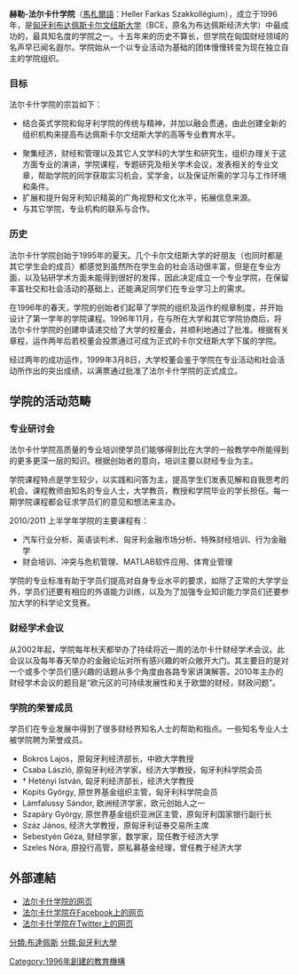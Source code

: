 '''赫勒-法尔卡什学院'''（[[馬札爾語|馬札爾語]]：Heller Farkas Szakkollégium），成立于1996年，是[[匈牙利|匈牙利]][[布达佩斯卡尔文纽斯大学|布达佩斯卡尔文纽斯大学]]（BCE，原名为布达佩斯经济大学）中最成功的，最具知名度的学院之一。十五年来的历史不算长，但学院在匈国财经领域的名声早已闻名遐尔。学院始从一个以专业活动为基础的团体慢慢转变为现在独立自主的学院组织。

===目标===
法尔卡什学院的宗旨如下：

*结合英式学院和匈牙利学院的传统与精神，并加以融会贯通，由此创建全新的组织机构来提高布达佩斯卡尔文纽斯大学的高等专业教育水平。

*聚集经济，财经和管理以及其它人文学科的大学生和研究生，组织办理关于这方面专业的演讲，学院课程，专题研究及相关学术会议，发表相关的专业文章，帮助学院的同学获取实习机会，奖学金，以及保证所需的学习与工作环境和条件。
*扩展和提升匈牙利知识精英的广角视野和文化水平，拓展信息来源。
*与其它学院，专业机构的联系与合作。

===历史===
法尔卡什学院创始于1995年的夏天。几个卡尔文纽斯大学的好朋友（也同时都是其它学生会的成员）都感觉到虽然所在学生会的社会活动很丰富，但是在专业方面，以及钻研学术方面未能得到很好的发挥，因此决定成立一个专业学院，在保留丰富社交和社会活动的基础上，还能满足同学们在专业学习上的需求。

在1996年的春天，学院的创始者们起草了学院的组织及运作的规章制度，并开始设计了第一学年的学院课程。1996年11月，在与所在大学和其它学院协商后，将法尔卡什学院的创建申请递交给了大学的校董会，并顺利地通过了批准。根据有关章程，运作两年后若校董会投票通过可成为正式的卡尔文纽斯大学下属的学院。

经过两年的成功运作，1999年3月8日，大学校董会鉴于学院在专业活动和社会活动所作出的突出成绩，以满票通过批准了法尔卡什学院的正式成立。

==学院的活动范畴==
===专业研讨会===
法尔卡什学院高质量的专业培训使学员们能够得到比在大学的一般教学中所能得到的更多更深一层的知识。根据创始者的意向，培训主要以财经专业为主。

学院课程特点是学生较少，以实践和问答为主，提高学生们发表见解和自我思考的机会。课程教师由知名的专业人士，大学教员，教授和学院毕业的学长担任。每一期学院课程都会征求学员们的意见和想法来主办。

2010/2011 上半学年学院的主要课程有：
* 汽车行业分析、英语谈判术、匈牙利金融市场分析、特殊财经培训、行为金融学
* 财会培训、冲突与危机管理、MATLAB软件应用、体育业管理

学院的专业标准有助于学员们提高对自身专业水平的要求，如除了正常的大学学业外，学员们还要有相应的外语能力训练，以及为了加强专业知识能力学员们还要参加大学的科学论文竞赛。

===财经学术会议===
从2002年起，学院每年秋天都举办了持续将近一周的法尔卡什财经学术会议。此会议以及每年春天举办的金融论坛对所有感兴趣的听众敞开大门。其主要目的是对一个或多个学员们感兴趣的话题从多个角度由各路专家讲演解答。2010年主办的财经学术会议的题目是“欧元区的可持续发展性和关于欧盟的财经，财政问题”。

===学院的荣誉成员===
学员们在专业发展中得到了很多财经界知名人士的帮助和指点。一些知名专业人士被学院聘为荣誉成员。

*Bokros Lajos，原匈牙利经济部长，中欧大学教授
*Csaba László, 原匈牙利经济学家，经济大学教授，匈牙利科学院会员
*† Hetényi István, 匈牙利经济部长，经济大学教授
*Kopits György, 原世界基金组织主管，匈牙利科学院会员
*Lámfalussy Sándor, 欧洲经济学家，欧元创始人之一
*Szapáry György, 原世界基金组织亚洲区主管，原匈牙利国家银行副行长
*Száz János, 经济大学教授，原匈牙利证券交易所主席
*Sebestyén Géza, 财经学家，数学家，现任教于经济大学
*Szeles Nóra, 原投行高管，原私募基金经理，曾任教于经济大学

==外部連結==
*[http://hfsz.bkae.hu/ 法尔卡什学院的网页]
*[http://www.facebook.com/#!/hellerfarkas 法尔卡什学院在Facebook上的网页]
*[http://twitter.com/hellerfarkas 法尔卡什学院在Twitter上的网页]


[[分類:布達佩斯|分類:布達佩斯]]
[[分類:匈牙利大學|分類:匈牙利大學]]
[[Category:1996年創建的教育機構|Category:1996年創建的教育機構]]